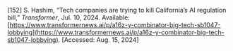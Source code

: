 \[152\]	S. Hashim, “Tech companies are trying to kill California’s AI regulation bill,” *Transformer*, Jul. 10, 2024\. Available: [https://www.transformernews.ai/p/a16z-y-combinator-big-tech-sb1047-lobbying](https://www.transformernews.ai/p/a16z-y-combinator-big-tech-sb1047-lobbying). \[Accessed: Aug. 15, 2024\]